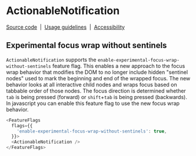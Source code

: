 
<Meta of={ActionableNotificationFeatureFlag} />

# ActionableNotification

[Source code](https://github.com/carbon-design-system/carbon/tree/main/packages/react/src/components/Notification)
&nbsp;|&nbsp;
[Usage guidelines](https://www.carbondesignsystem.com/components/notification/usage)
&nbsp;|&nbsp;
[Accessibility](https://www.carbondesignsystem.com/components/notification/accessibility)

## Experimental focus wrap without sentinels

`ActionableNotification` supports the
`enable-experimental-focus-wrap-without-sentinels` feature flag. This enables a
new approach to the focus wrap behavior that modifies the DOM to no longer
include hidden "sentinel nodes" used to mark the beginning and end of the
wrapped focus. The new behavior looks at all interactive child nodes and wraps
focus based on tabbable order of those nodes. The focus direction is determined
whether `tab` is being pressed (forward) or `shift`+`tab` is being pressed
(backwards). In javascript you can enable this feature flag to use the new focus
wrap behavior.

```js
<FeatureFlags
  flags={{
    'enable-experimental-focus-wrap-without-sentinels': true,
  }}>
  <ActionableNotification />
</FeatureFlags>
```
